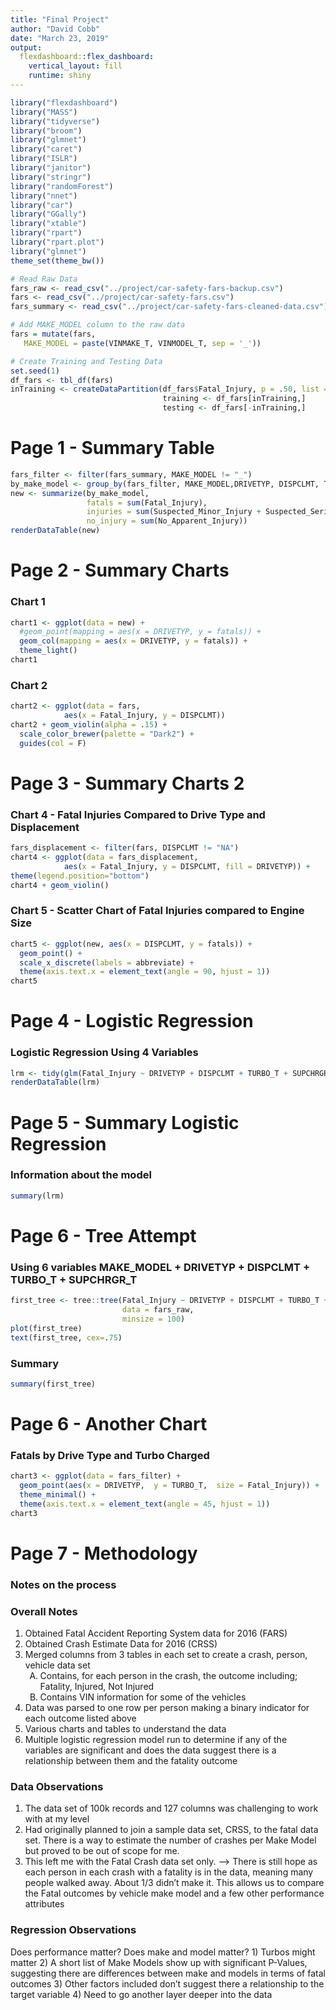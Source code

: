 ```yaml
---
title: "Final Project"
author: "David Cobb"
date: "March 23, 2019"
output: 
  flexdashboard::flex_dashboard:
    vertical_layout: fill
    runtime: shiny
---
```


```r
library("flexdashboard")
library("MASS")
library("tidyverse")
library("broom")
library("glmnet")
library("caret")
library("ISLR")
library("janitor")
library("stringr")
library("randomForest")
library("nnet")
library("car")
library("GGally")
library("xtable")
library("rpart")
library("rpart.plot")
library("glmnet")
theme_set(theme_bw())
```


```r
# Read Raw Data
fars_raw <- read_csv("../project/car-safety-fars-backup.csv")
fars <- read_csv("../project/car-safety-fars.csv")
fars_summary <- read_csv("../project/car-safety-fars-cleaned-data.csv")
```

```r
# Add MAKE_MODEL column to the raw data
fars = mutate(fars,
   MAKE_MODEL = paste(VINMAKE_T, VINMODEL_T, sep = '_'))
```

```r
# Create Training and Testing Data
set.seed(1)
df_fars <- tbl_df(fars)
inTraining <- createDataPartition(df_fars$Fatal_Injury, p = .50, list = F)
                                  training <- df_fars[inTraining,]
                                  testing <- df_fars[-inTraining,]
```

Page 1 - Summary Table
=====================================  

```r
fars_filter <- filter(fars_summary, MAKE_MODEL != "_")
by_make_model <- group_by(fars_filter, MAKE_MODEL,DRIVETYP, DISPCLMT, TURBO_T, SUPCHRGR_T)
new <- summarize(by_make_model, 
                 fatals = sum(Fatal_Injury),
                 injuries = sum(Suspected_Minor_Injury + Suspected_Serious_Injury),
                 no_injury = sum(No_Apparent_Injury))
renderDataTable(new)
```

Page 2 - Summary Charts {data-orientation=rows}
=====================================     

### Chart 1 
```r
chart1 <- ggplot(data = new) +
  #geom_point(mapping = aes(x = DRIVETYP, y = fatals)) +
  geom_col(mapping = aes(x = DRIVETYP, y = fatals)) +
  theme_light()
chart1
```

### Chart 2

```r
chart2 <- ggplot(data = fars, 
            aes(x = Fatal_Injury, y = DISPCLMT))
chart2 + geom_violin(alpha = .15) +
  scale_color_brewer(palette = "Dark2") +
  guides(col = F)
```
   
Page 3 - Summary Charts 2  {data-orientation=rows}
=====================================  

### Chart 4 - Fatal Injuries Compared to Drive Type and Displacement
```r
fars_displacement <- filter(fars, DISPCLMT != "NA")
chart4 <- ggplot(data = fars_displacement,
            aes(x = Fatal_Injury, y = DISPCLMT, fill = DRIVETYP)) +
theme(legend.position="bottom")
chart4 + geom_violin() 
```   
    
### Chart 5 - Scatter Chart of Fatal Injuries compared to Engine Size
```r
chart5 <- ggplot(new, aes(x = DISPCLMT, y = fatals)) +
  geom_point() +
  scale_x_discrete(labels = abbreviate) +
  theme(axis.text.x = element_text(angle = 90, hjust = 1))
chart5
```

Page 4 - Logistic Regression
=====================================  
### Logistic Regression Using 4 Variables
```r
lrm <- tidy(glm(Fatal_Injury ~ DRIVETYP + DISPCLMT + TURBO_T + SUPCHRGR_T + MAKE_MODEL, data = fars))
renderDataTable(lrm)
```

Page 5 - Summary Logistic Regression
=====================================  
### Information about the model
```r
summary(lrm)
```

Page 6 - Tree Attempt
=====================================  
### Using 6 variables MAKE_MODEL + DRIVETYP + DISPCLMT + TURBO_T + SUPCHRGR_T
```r
first_tree <- tree::tree(Fatal_Injury ~ DRIVETYP + DISPCLMT + TURBO_T + SUPCHRGR_T + VINMAKE_T + VINMODEL_T + SUPCHRGR_T + ORIGIN_T + SHIPWEIGHT + RSTRNT_T, 
                         data = fars_raw,
                         minsize = 100)
plot(first_tree)
text(first_tree, cex=.75)
```

### Summary
```r
summary(first_tree)
```

Page 6 - Another Chart
=====================================  
### Fatals by Drive Type and Turbo Charged
```r
chart3 <- ggplot(data = fars_filter) +
  geom_point(aes(x = DRIVETYP,  y = TURBO_T,  size = Fatal_Injury)) +
  theme_minimal() +
  theme(axis.text.x = element_text(angle = 45, hjust = 1))
chart3
```

Page 7 - Methodology
=====================================  
### Notes on the process
### Overall Notes
1)  Obtained Fatal Accident Reporting System data for 2016 (FARS)
2)  Obtained Crash Estimate Data for 2016 (CRSS)
3)  Merged columns from 3 tables in each set to create a crash, person, vehicle data set
    A)  Contains, for each person in the crash, the outcome including; Fatality, Injured, Not Injured
    B)  Contains VIN information for some of the vehicles
4)  Data was parsed to one row per person making a binary indicator for each outcome listed above
5)  Various charts and tables to understand the data
6)  Multiple logistic regression model run to determine if any of the variables are significant and does the data suggest there is a relationship between them and the fatality outcome

### Data Observations
1)  The data set of 100k records and 127 columns was challenging to work with at my level
2)  Had originally planned to join a sample data set, CRSS, to the fatal data set.  There is a way to estimate the number of crashes per Make Model but proved to be out of scope for me.
3)  This left me with the Fatal Crash data set only.
    --> There is still hope as each person in each crash with a fatality is in the data, meaning many people walked away.  About 1/3 didn't make it.  This allows us to compare the Fatal outcomes by vehicle make model and a few other performance attributes

### Regression Observations
Does performance matter?  Does make and model matter?
1)  Turbos might matter
2)  A short list of Make Models show up with significant P-Values, suggesting there are differences between make and models in terms of fatal outcomes
3)  Other factors included don't suggest there a relationship to the target variable
4)  Need to go another layer deeper into the data
